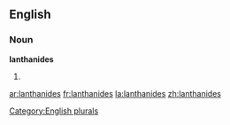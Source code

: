 
==English==

===Noun===
'''lanthanides'''

# {{plural of|[[lanthanide]]}}

[[Category:English plurals]]

[[ar:lanthanides]]
[[fr:lanthanides]]
[[la:lanthanides]]
[[zh:lanthanides]]